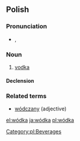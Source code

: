==Polish==

===Pronunciation===
* {{IPA|[ˈvutka]|lang=pl}}, {{audio|pl-wódka.ogg|audio}}

===Noun===
{{infl|pl|noun|g=f}}

# [[vodka]]

====Declension====
{{pl-decl-noun-ka|wód}}

===Related terms===
* [[wódczany]] (adjective)

[[Category:pl:Beverages]]

[[el:wódka]]
[[ja:wódka]]
[[pl:wódka]]
